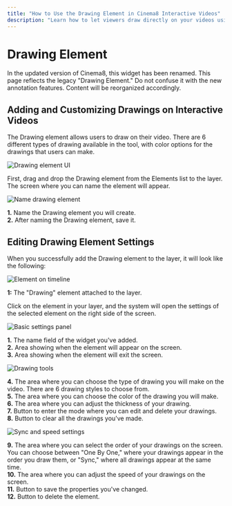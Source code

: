 ```yaml
---
title: "How to Use the Drawing Element in Cinema8 Interactive Videos"
description: "Learn how to let viewers draw directly on your videos using customisable tools for colour, size, and style. Visit Cinema8."
---
```



# Drawing Element

<Callout type="warning">
In the updated version of Cinema8, this widget has been renamed. This page reflects the legacy "Drawing Element." Do not confuse it with the new annotation features. Content will be reorganized accordingly.
</Callout>

## Adding and Customizing Drawings on Interactive Videos

The Drawing element allows users to draw on their video. There are 6 different types of drawing available in the tool, with color options for the drawings that users can make.

![Drawing element UI](/screenshot/advanced-interactivity/drawing-element-1.webp)

First, drag and drop the Drawing element from the Elements list to the layer. The screen where you can name the element will appear.

![Name drawing element](/screenshot/advanced-interactivity/drawing-element-2.webp)

**1.** Name the Drawing element you will create.  
**2.** After naming the Drawing element, save it.

## Editing Drawing Element Settings

When you successfully add the Drawing element to the layer, it will look like the following:

![Element on timeline](/screenshot/advanced-interactivity/drawing-element-3.webp)

**1:** The "Drawing" element attached to the layer.

Click on the element in your layer, and the system will open the settings of the selected element on the right side of the screen.

![Basic settings panel](/screenshot/advanced-interactivity/drawing-element-4.webp)

**1.** The name field of the widget you've added.  
**2.** Area showing when the element will appear on the screen.  
**3.** Area showing when the element will exit the screen.

![Drawing tools](/screenshot/advanced-interactivity/drawing-element-5.webp)

**4.** The area where you can choose the type of drawing you will make on the video. There are 6 drawing styles to choose from.  
**5.** The area where you can choose the color of the drawing you will make.  
**6.** The area where you can adjust the thickness of your drawing.  
**7.** Button to enter the mode where you can edit and delete your drawings.  
**8.** Button to clear all the drawings you've made.

![Sync and speed settings](/screenshot/advanced-interactivity/drawing-element-6.webp)

**9.** The area where you can select the order of your drawings on the screen. You can choose between "One By One," where your drawings appear in the order you draw them, or "Sync," where all drawings appear at the same time.  
**10.** The area where you can adjust the speed of your drawings on the screen.  
**11.** Button to save the properties you've changed.   
**12.** Button to delete the element.
